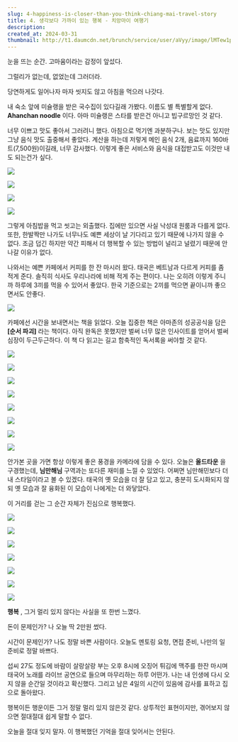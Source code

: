```yaml
---
slug: 4-happiness-is-closer-than-you-think-chiang-mai-travel-story
title: 4. 생각보다 가까이 있는 행복 - 치앙마이 여행기
description:
created_at: 2024-03-31
thumbnail: http://t1.daumcdn.net/brunch/service/user/aVyy/image/lMTew1p2fD1FjP231C0E_1jPPtI.heic
---
```


눈을 뜨는 순간. 고마움이라는 감정이 앞섰다.

그럴리가 없는데, 없었는데 그러더라.

당연하게도 일어나자 마자 씻지도 않고 아침을 먹으러 나갓다.

내 숙소 앞에 미슐랭을 받은 국수집이 있다길래 가봤다. 이름도 별 특별할게 없다. **Ahanchan noodle** 이다. 아마 미슐랭은
스타를 받은건 아니고 빕구르망인 것 같다.

너무 이쁘고 맛도 좋아서 그러려니 했다. 아침으로 먹기엔 과분하구나. 보는 맛도 있지만 그냥 음식 맛도 출중해서 좋았다. 계산을 하는데
저렇게 메인 음식 2개, 음료까지 160바트(7,500원)이길래, 너무 감사했다. 이렇게 좋은 서비스와 음식을 대접받고도 이것만 내도
되는건가 싶다.

![](http://t1.daumcdn.net/brunch/service/user/aVyy/image/ZJE4IvW-hNzQcKe3LgxIZsIcbD0.HEIC)

![](http://t1.daumcdn.net/brunch/service/user/aVyy/image/jCSxt64I3XyI84KclrBboPNcqJE.HEIC)

![](http://t1.daumcdn.net/brunch/service/user/aVyy/image/0v4Y7_fIBLVy4jlrhx4TfHrMVDk.HEIC)

![](http://t1.daumcdn.net/brunch/service/user/aVyy/image/l6k2abmF3jb5RxQOHKzA_QKHXNo.HEIC)

그렇게 아침밥을 먹고 씻고는 외출했다. 집에만 있으면 사실 낙성대 원룸과 다를게 없다. 또한, 한발짝만 나가도 너무나도 예쁜 세상이 날
기다리고 있기 때문에 나가지 않을 수 없다. 조금 덥긴 하지만 약간 피해서 더 행복할 수 있는 방법이 널리고 널렸기 때문에 안나갈 이유가
없다.

나와서는 예쁜 카페에서 커피를 한 잔 마시러 왔다. 태국은 베트남과 다르게 커피를 좀 적게 준다. 솔직히 식사도 우리나라에 비해 적게 주는
편이다. 나는 오히려 이렇게 주니까 하루에 3끼를 먹을 수 있어서 좋았다. 한국 기준으로는 2끼를 먹으면 끝이니까 좋으면서도 안좋다.

![](http://t1.daumcdn.net/brunch/service/user/aVyy/image/i8IiR4KY87RDrq8ufWvNjAjNjWo.HEIC)

카페에선 시간을 보내면서는 책을 읽었다. 오늘 집중한 책은 아마존의 성공공식을 담은 **[순서 파괴]** 라는 책이다. 아직 완독은 못했지만
벌써 너무 많은 인사이트를 얻어서 벌써 심장이 두근두근하다. 이 책 다 읽고는 길고 함축적인 독서록을 써야할 것 같다.

![](http://t1.daumcdn.net/brunch/service/user/aVyy/image/QGSO9h6VAELLvmf4ELecEk0SRnE.HEIC)

![](http://t1.daumcdn.net/brunch/service/user/aVyy/image/0hmlXpSdt1W3m8EA22lhtLrUxpY.HEIC)

![](http://t1.daumcdn.net/brunch/service/user/aVyy/image/HLm5sR1ENIlzeo7w4qsHCWedQxA.HEIC)

![](http://t1.daumcdn.net/brunch/service/user/aVyy/image/C8TopcrKSmQGIBll8BiH-vmAbsg.HEIC)

![](http://t1.daumcdn.net/brunch/service/user/aVyy/image/ccPgoHkEu00-2I0o8_upCMx0Zag.HEIC)

![](http://t1.daumcdn.net/brunch/service/user/aVyy/image/b1wUvmyDbmVubQrbXpPWZtq_4Xc.HEIC)

![](http://t1.daumcdn.net/brunch/service/user/aVyy/image/62GOSqTonP3F8Zc55FjsYFkYi6U.HEIC)

![](http://t1.daumcdn.net/brunch/service/user/aVyy/image/EfSoS_aEtqEHDAUYQ9DZUbVJo1k.HEIC)

안가본 곳을 가면 항상 이렇게 좋은 풍경을 카메라에 담을 수 있다. 오늘은 **올드타운** 을 구경했는데, **님만해님** 구역과는 또다른
재미를 느낄 수 있었다. 어쩌면 님만해민보다 더 내 스타일이라고 볼 수 있겠다. 태국의 옛 모습을 더 잘 담고 있고, 충분히 도시화되지 않되
옛 모습과 잘 융화된 이 모습이 나에게는 더 와닿았다.

이 거리를 걷는 그 순간 자체가 진심으로 행복했다.

![](http://t1.daumcdn.net/brunch/service/user/aVyy/image/dkWIHqEqJlpZpE8hTRy0Eym3Xsc.HEIC)

![](http://t1.daumcdn.net/brunch/service/user/aVyy/image/fmgfNW_cooaHTSEFX9r3utVlkz4.heic)

![](http://t1.daumcdn.net/brunch/service/user/aVyy/image/v7BfH_V3ueJFQaFFa4uCd-rJEDg.heic)

![](http://t1.daumcdn.net/brunch/service/user/aVyy/image/T5WmHDX-fguJxQDs1xTQ0Tu-8jY.heic)

![](http://t1.daumcdn.net/brunch/service/user/aVyy/image/jH7C7S8SEO-TeCfLzm5lV2gnFq0.HEIC)

![](http://t1.daumcdn.net/brunch/service/user/aVyy/image/ZKtS3KB_piKksPTgNTtzLVnM348.HEIC)

![](http://t1.daumcdn.net/brunch/service/user/aVyy/image/XhY-A8FJJBzP-_9xHMgQnvmyRec.HEIC)

**행복** , 그거 멀리 있지 않다는 사실을 또 한번 느꼈다.

돈이 문제인가? 나 오늘 딱 2만원 썼다.

시간이 문제인가? 나도 정말 바쁜 사람이다. 오늘도 멘토링 요청, 면접 준비, 나만의 일 준비로 정말 바쁘다.

섭씨 27도 정도에 바람이 살랑살랑 부는 오후 8시에 오징어 튀김에 맥주를 한잔 마시며 태국어 노래를 라이브 공연으로 들으며 마무리하는 하루
어떤가. 나는 내 인생에 다시 오지 않을 순간일 것이라고 확신했다. 그리고 남은 4일의 시간이 있음에 감사를 표하고 집으로 돌아왔다.

행복이든 행운이든 그거 정말 멀리 있지 않은것 같다. 상투적인 표현이지만, 겪어보지 않으면 절대절대 쉽게 말할 수 없다.

오늘을 절대 잊지 말자. 이 행복했던 기억을 절대 잊어서는 안된다.
